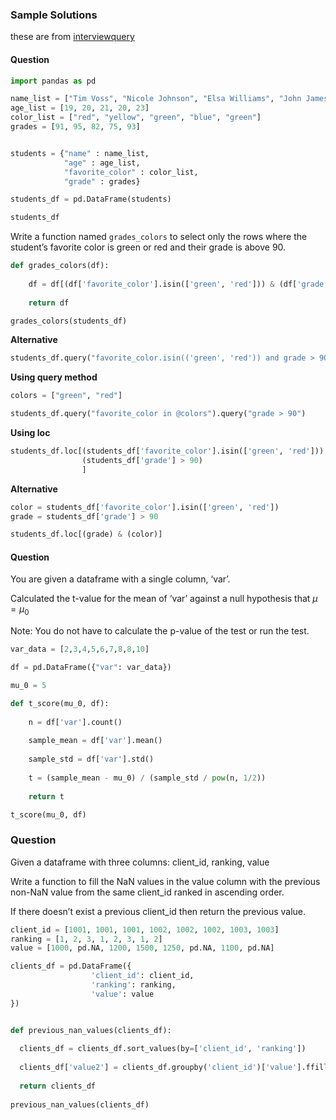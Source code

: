 ### Sample Solutions

these are from [interviewquery](https://www.interviewquery.com/)

#### Question

```python
import pandas as pd

name_list = ["Tim Voss", "Nicole Johnson", "Elsa Williams", "John James", "Catherine Jones"]
age_list = [19, 20, 21, 20, 23]
color_list = ["red", "yellow", "green", "blue", "green"]
grades = [91, 95, 82, 75, 93]


students = {"name" : name_list,
            "age" : age_list,
            "favorite_color" : color_list,
            "grade" : grades}

students_df = pd.DataFrame(students)

students_df
```

Write a function named `grades_colors` to select only the rows where the student’s favorite color is green or red and their grade is above 90.

```python
def grades_colors(df):
  
    df = df[(df['favorite_color'].isin(['green', 'red'])) & (df['grade'] > 90)]
  
    return df

grades_colors(students_df)
```

**Alternative**

```python

students_df.query("favorite_color.isin(('green', 'red')) and grade > 90")

```


**Using query method**

```python
colors = ["green", "red"]

students_df.query("favorite_color in @colors").query("grade > 90")
```

**Using loc**

```python
students_df.loc[(students_df['favorite_color'].isin(['green', 'red'])) &      
                (students_df['grade'] > 90)
                ]
```


**Alternative**

```python
color = students_df['favorite_color'].isin(['green', 'red'])
grade = students_df['grade'] > 90

students_df.loc[(grade) & (color)]
```


#### Question

You are given a dataframe with a single column, 'var'.

Calculated the t-value for the mean of ‘var’ against a null hypothesis that $\mu = \mu_0$

Note: You do not have to calculate the p-value of the test or run the test.


```python
var_data = [2,3,4,5,6,7,8,8,10]

df = pd.DataFrame({"var": var_data})

mu_0 = 5

def t_score(mu_0, df):
  
    n = df['var'].count()
    
    sample_mean = df['var'].mean()
    
    sample_std = df['var'].std()
    
    t = (sample_mean - mu_0) / (sample_std / pow(n, 1/2))
    
    return t

t_score(mu_0, df)
```



### Question

Given a dataframe with three columns: client_id, ranking, value

Write a function to fill the NaN values in the value column with the previous non-NaN value from the same client_id ranked in ascending order.

If there doesn’t exist a previous client_id then return the previous value.


```python
client_id = [1001, 1001, 1001, 1002, 1002, 1002, 1003, 1003]
ranking = [1, 2, 3, 1, 2, 3, 1, 2]
value = [1000, pd.NA, 1200, 1500, 1250, pd.NA, 1100, pd.NA]

clients_df = pd.DataFrame({
                  'client_id': client_id,
                  'ranking': ranking,
                  'value': value
})


def previous_nan_values(clients_df):
  
  clients_df = clients_df.sort_values(by=['client_id', 'ranking'])
  
  clients_df['value2'] = clients_df.groupby('client_id')['value'].ffill()
  
  return clients_df
  
previous_nan_values(clients_df)
```











